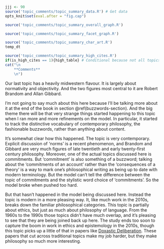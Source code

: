 ```r
jjj <- 90
source('topic_comments/topic_summary_data.R') # Get data
opts_knit$set(eval.after = "fig.cap")
```

```r
source('topic_comments/topic_summary_overall_graph.R')
```

```r

source('topic_comments/topic_summary_facet_graph.R')
```

```r

source('topic_comments/topic_summary_char_art.R')
temp_dt
```

```r
source('topic_comments/topic_summary_high_cites.R')
if(is_high_cites == 1){high_table} # Conditional because not all topics have high cites
cat("\n
	**Comments**
	\n")
```

Our last topic has a heavily midwestern flavour. It is largely about normativity and objectivity. And the two figures most central to it are Robert Brandom and Allan Gibbard.

I'm not going to say much about this here because I'll be talking more about it at the end of the book in section \@ref(buzzwords-section). And the big theme there will be that very strange things started happening to this topic when I ran more and more refinements on the model. In particular, it started to track the distinctive vocabulary of contemporary philosophy, the fashionable buzzwords, rather than anything about content. 

It's somewhat clear how this happened. The topic is very contemporary. Explicit discussion of 'norms' is a recent phenomenon, and Brandom and Gibbard are very much figures of late twentieth and early twenty-first century philosophy. Moreover, one of the actual topics discussed here is commitments. But 'commitment' is also something of a buzzword; talking about the 'commitments of an account' rather than the 'consequences of a theory' is a way to mark one's philosophical writing as being up to date with modern terminology. But the model can't tell the difference between the topic of commitments and the stylistic word choice of 'commitments'. So the model broke when pushed too hard.

But that hasn't happened in the model being discussed here. Instead the topic is modern in a more pleasing way. It, like much work in the 2010s, breaks down the familiar philosophical categories. This topic is partially about ethics, but just as much about philosophy of language. From the 1960s to the 1990s those topics didn't have much overlap, and it's pleasing to see that they are being joined back up here. The study ends too soon to capture the boom in work in ethics and epistemology in the 2010s, though this topic picks up a little of that in papers like [Doxastic Deliberation](https://philpapers.org/rec/SHADD). These papers that cut across traditional topics make my job harder, but they make philosophy so much more interesting.